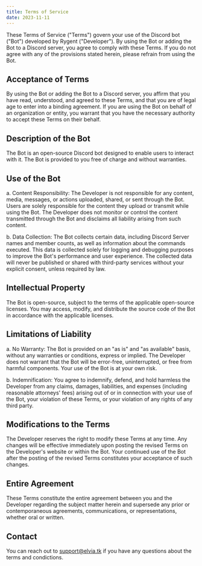 ```yaml
---
title: Terms of Service
date: 2023-11-11
---
```


These Terms of Service ("Terms") govern your use of the Discord bot ("Bot") developed by Rygent ("Developer"). By using the Bot or adding the Bot to a Discord server, you agree to comply with these Terms. If you do not agree with any of the provisions stated herein, please refrain from using the Bot.

## Acceptance of Terms

By using the Bot or adding the Bot to a Discord server, you affirm that you have read, understood, and agreed to these Terms, and that you are of legal age to enter into a binding agreement. If you are using the Bot on behalf of an organization or entity, you warrant that you have the necessary authority to accept these Terms on their behalf.

## Description of the Bot

The Bot is an open-source Discord bot designed to enable users to interact with it. The Bot is provided to you free of charge and without warranties.

## Use of the Bot

a. Content Responsibility: The Developer is not responsible for any content, media, messages, or actions uploaded, shared, or sent through the Bot. Users are solely responsible for the content they upload or transmit while using the Bot. The Developer does not monitor or control the content transmitted through the Bot and disclaims all liability arising from such content.

b. Data Collection: The Bot collects certain data, including Discord Server names and member counts, as well as information about the commands executed. This data is collected solely for logging and debugging purposes to improve the Bot's performance and user experience. The collected data will never be published or shared with third-party services without your explicit consent, unless required by law.

## Intellectual Property

The Bot is open-source, subject to the terms of the applicable open-source licenses. You may access, modify, and distribute the source code of the Bot in accordance with the applicable licenses.

## Limitations of Liability

a. No Warranty: The Bot is provided on an "as is" and "as available" basis, without any warranties or conditions, express or implied. The Developer does not warrant that the Bot will be error-free, uninterrupted, or free from harmful components. Your use of the Bot is at your own risk.

b. Indemnification: You agree to indemnify, defend, and hold harmless the Developer from any claims, damages, liabilities, and expenses (including reasonable attorneys' fees) arising out of or in connection with your use of the Bot, your violation of these Terms, or your violation of any rights of any third party.

## Modifications to the Terms

The Developer reserves the right to modify these Terms at any time. Any changes will be effective immediately upon posting the revised Terms on the Developer's website or within the Bot. Your continued use of the Bot after the posting of the revised Terms constitutes your acceptance of such changes.

## Entire Agreement

These Terms constitute the entire agreement between you and the Developer regarding the subject matter herein and supersede any prior or contemporaneous agreements, communications, or representations, whether oral or written.

## Contact

You can reach out to support@elvia.tk if you have any questions about the terms and condictions.
